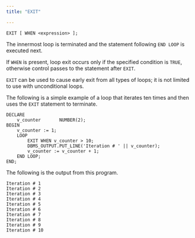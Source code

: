 ```yaml
---
title: "EXIT"

---
```


<div id="exit" class="registered_link"></div>

```text
EXIT [ WHEN <expression> ];
```

The innermost loop is terminated and the statement following `END LOOP` is executed next.

If `WHEN` is present, loop exit occurs only if the specified condition is `TRUE`, otherwise control passes to the statement after `EXIT`.

`EXIT` can be used to cause early exit from all types of loops; it is not limited to use with unconditional loops.

The following is a simple example of a loop that iterates ten times and then uses the `EXIT` statement to terminate.

```text
DECLARE
    v_counter       NUMBER(2);
BEGIN
    v_counter := 1;
    LOOP
        EXIT WHEN v_counter > 10;
        DBMS_OUTPUT.PUT_LINE('Iteration # ' || v_counter);
        v_counter := v_counter + 1;
    END LOOP;
END;
```

The following is the output from this program.

```text
Iteration # 1
Iteration # 2
Iteration # 3
Iteration # 4
Iteration # 5
Iteration # 6
Iteration # 7
Iteration # 8
Iteration # 9
Iteration # 10
```

